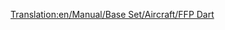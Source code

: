 [[Translation:en/Manual/Base Set/Aircraft/FFP Dart]]

{{es/Manual/Base Set/Aircraft/Aeronaves|Nombre=FFP Dart
|Imagen=[[File:en/Manual/Base Set/Aircraft/AërospatialeSE-310Caravelle.png|FPP Dart]]
|Precio=65.624 € (32.812 £)
|Velocidad=947 km/h (592 mph)
|Coste-anual=7.312 € (3,656 £)
|Diseño=1955
|Duración=18
|Capacidad=90 pasajeros y 10 sacos de correo
|
|Descripción=Una capacidad muy superior a los aviones anteriores, pero una vida más baja y precios más altos pueden disuadir a los nuevos jugadores.
|Vida-real=Aérospatiale SE-310 Caravelle
}}